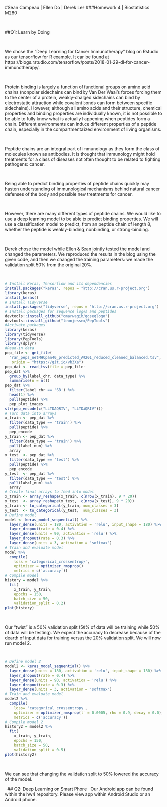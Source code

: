 #Sean Campeau | Ellen Do | Derek Lee
###Homework 4 | Biostatistics M280

&nbsp;
&nbsp;
&nbsp;

##Q1: Learn by Doing

&nbsp;

We chose the "Deep Learning for Cancer Immunotherapy" blog on Rstudio as our tensorflow for R example. It can be found at https://blogs.rstudio.com/tensorflow/posts/2018-01-29-dl-for-cancer-immunotherapy/.

&nbsp;

Protein binding is largely a function of functional groups on amino acid chains (nonpolar sidechains can bind by Van Der Waal's forces forcing them to the center of a protein, weakly-charged sidechains can bind by electrostatic attraction while covalent bonds can form between specific sidechains). However, although all amino acids and their structure, chemical properties and binding properties are individually known, it is not possible to be able to fully know what is actually happening when peptides form a chain. Different environments can induce different properties of a peptide chain, especially in the compartmentalized environment of living organisms.

&nbsp;

Peptide chains are an integral part of immunology as they form the class of molecules known as antibodies. It is thought that immunology might hold treatments for a class of diseases not often thought to be related to fighting pathogens: cancer.

&nbsp;

Being able to predict binding properties of peptide chains quickly may hasten understanding of immunological mechanisms behind natural cancer defenses of the body and possible new treatments for cancer.

&nbsp;

However, there are many different types of peptide chains. We would like to use a deep learning model to be able to predict binding properties. We will use a classification model to predict, from an peptide chain of length 8, whether the peptide is weakly-binding, nonbinding, or strong-binding.

&nbsp;

Derek chose the model while Ellen & Sean jointly tested the model and changed the parameters. We reproduced the results in the blog using the given code, and then we changed the training parameters: we made the validation split 50% from the original 20%.

&nbsp;
```R
# Install Keras, Tensorflow and its dependencies
install.packages("keras", repos = "http://cran.us.r-project.org")
library(keras)
install_keras()
# Install Tidyverse
install.packages("tidyverse", repos = "http://cran.us.r-project.org")
# Install packages for sequence logos and peptides
devtools::install_github("omarwagih/ggseqlogo")
devtools::install_github("leonjessen/PepTools")
#Activate packages
library(keras)
library(tidyverse)
library(PepTools)
library(dplyr)
#Read-in data
pep_file <- get_file(
  "ran_peps_netMHCpan40_predicted_A0201_reduced_cleaned_balanced.tsv", 
   origin = "https://git.io/vb3Xa") 
pep_dat <- read_tsv(file = pep_file)
pep_dat %>% 
  group_by(label_chr, data_type) %>% 
  summarise(n = n())
pep_dat %>% 
  filter(label_chr == 'SB') %>% 
  head(1) %>% 
  pull(peptide) %>% 
  pep_plot_images
str(pep_encode(c("LLTDAQRIV", "LLTDAQRIV")))
# Turn data into arrays
x_train <- pep_dat %>% 
  filter(data_type == 'train') %>% 
  pull(peptide) %>% 
  pep_encode
y_train <- pep_dat %>% 
  filter(data_type == 'train') %>% 
  pull(label_num) %>% 
  array
x_test  <- pep_dat %>% 
  filter(data_type == 'test') %>% 
  pull(peptide) %>% 
  pep_encode
y_test  <- pep_dat %>% 
  filter(data_type == 'test') %>% 
  pull(label_num) %>% 
  array
# Create final arrays to feed into model
x_train <- array_reshape(x_train, c(nrow(x_train), 9 * 20))
x_test  <- array_reshape(x_test,  c(nrow(x_test), 9 * 20))
y_train <- to_categorical(y_train, num_classes = 3)
y_test  <- to_categorical(y_test,  num_classes = 3)
# Define model
model <- keras_model_sequential() %>% 
  layer_dense(units = 180, activation = 'relu', input_shape = 180) %>% 
  layer_dropout(rate = 0.4) %>% 
  layer_dense(units = 90, activation = 'relu') %>%
  layer_dropout(rate = 0.3) %>%
  layer_dense(units = 3, activation = 'softmax')
# Train and evaluate model
model %>% 
  compile(
    loss = 'categorical_crossentropy',
    optimizer = optimizer_rmsprop(),
    metrics = c('accuracy'))
# Compile model
history = model %>% 
  fit(
    x_train, y_train, 
    epochs = 150, 
    batch_size = 50, 
    validation_split = 0.2)
plot(history)
```
&nbsp;

Our "twist" is a 50% validation split (50% of data will be training while 50% of data will be testing). We expect the accuracy to decrease because of the dearth of input data for training versus the 20% validation split. We will now run model 2.

&nbsp;
```r
# Define model 2
model2 <- keras_model_sequential() %>% 
  layer_dense(units = 180, activation = 'relu', input_shape = 180) %>% 
  layer_dropout(rate = 0.4) %>% 
  layer_dense(units = 90, activation = 'relu') %>%
  layer_dropout(rate = 0.3) %>%
  layer_dense(units = 3, activation = 'softmax')
# Train and evaluate model
model2 %>% 
  compile(
    loss= 'categorical_crossentropy',
    optimizer = optimizer_rmsprop(lr = 0.0005, rho = 0.9, decay = 0.0),
    metrics = c('accuracy'))
# Compile model 2
history2 = model2 %>% 
  fit(
    x_train, y_train, 
    epochs = 150, 
    batch_size = 50, 
    validation_split = 0.5)
plot(history2)
```
&nbsp;

We can see that changing the validation split to 50% lowered the accuracy of the model.

&nbsp;
## Q2: Deep Learning on Smart Phone
&nbsp;
Our Android app can be found within the hw4 repository. Please view app within Android Studio or an Android phone.